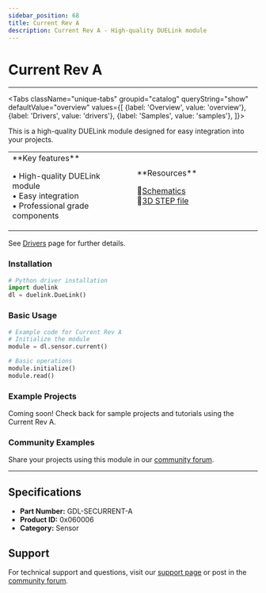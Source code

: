 ```yaml
---
sidebar_position: 68
title: Current Rev A
description: Current Rev A - High-quality DUELink module
---
```



# Current Rev A

<ProductImageSelector 
  partNumber="securrent-a"
  productName="Current Rev A"
/>

---

<Tabs className="unique-tabs" groupid="catalog" queryString="show" defaultValue="overview"
  values={[
    {label: 'Overview', value: 'overview'},
    {label: 'Drivers', value: 'drivers'},
    {label: 'Samples', value: 'samples'},
  ]}>

<TabItem value="overview">

This is a high-quality DUELink module designed for easy integration into your projects.

<table><td width='50%'>
**Key features**

• High-quality DUELink module<br/>
• Easy integration<br/>
• Professional grade components<br/>

</td><td width='50%'>
**Resources**
 
📄[Schematics](/sch/securrent-a.pdf)<br/>
🔩[3D STEP file](/3d/securrent-a.step)<br/>

</td></table>

</TabItem>

<TabItem value="drivers">

See [Drivers](../../engine/drivers) page for further details.

### Installation

```python
# Python driver installation
import duelink
dl = duelink.DueLink()
```

### Basic Usage

```python
# Example code for Current Rev A
# Initialize the module
module = dl.sensor.current()

# Basic operations
module.initialize()
module.read()
```

</TabItem>

<TabItem value="samples">

### Example Projects

Coming soon! Check back for sample projects and tutorials using the Current Rev A.

### Community Examples

Share your projects using this module in our [community forum](https://forums.ghielectronics.com).

</TabItem>

</Tabs>

---

## Specifications

- **Part Number:** GDL-SECURRENT-A
- **Product ID:** 0x060006
- **Category:** Sensor

## Support

For technical support and questions, visit our [support page](../../support) or post in the [community forum](https://forums.ghielectronics.com).
